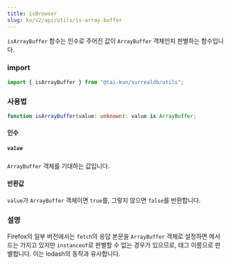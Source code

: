```yaml
---
title: isBrowser
slug: ko/v2/api/utils/is-array-buffer
---
```


`isArrayBuffer` 함수는 인수로 주어진 값이 `ArrayBuffer` 객체인지 판별하는 함수입니다.

### import

```ts
import { isArrayBuffer } from "@tai-kun/surrealdb/utils";
```

### 사용법

```ts
function isArrayBuffer(value: unknown): value is ArrayBuffer;
```

#### 인수

##### `value`

`ArrayBuffer` 객체를 기대하는 값입니다.

#### 반환값

`value`가 `ArrayBuffer` 객체이면 `true`를, 그렇지 않으면 `false`를 반환합니다.

### 설명

Firefox의 일부 버전에서는 `fetch`의 응답 본문을 `ArrayBuffer` 객체로 설정하면 메서드는 가지고 있지만 `instanceof`로 판별할 수 없는 경우가 있으므로, 태그 이름으로 판별합니다. 이는 lodash의 동작과 유사합니다.
